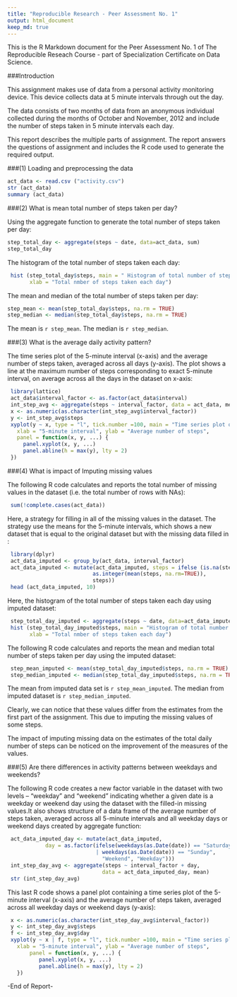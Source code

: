 ```yaml
---
title: "Reproducible Research - Peer Assessment No. 1"
output: html_document
keep_md: true
---
```


This is the R Markdown document for the Peer Assessment No. 1 of The Reproducible Reseach Course - part of Specialization Certificate on Data Science. 


###Introduction

This assignment makes use of data from a personal activity monitoring device. This device collects data at 5 minute intervals through out the day. 

The data consists of two months of data from an anonymous individual collected during the months of October and November, 2012 and include the number of steps taken in 5 minute intervals each day.

This report describes the multiple parts of assignment. The report answers the questions of assignment and includes the R code used to generate the required output.  

###(1) Loading and preprocessing the data

```r
act_data <- read.csv ("activity.csv")
str (act_data)
summary (act_data)
```

###(2) What is mean total number of steps taken per day?

 Using the aggregate function to generate the total number of steps taken per day:
    
```r
step_total_day <- aggregate(steps ~ date, data=act_data, sum)
step_total_day
```

 The histogram of the total number of steps taken each day:
  
```r
 hist (step_total_day$steps, main = " Histogram of total number of steps", 
       xlab = "Total nmber of steps taken each day")
```

 The mean and median of the total number of steps taken per    day:

```r
step_mean <- mean(step_total_day$steps, na.rm = TRUE)
step_median <- median(step_total_day$steps, na.rm = TRUE)
```

 The mean is `r step_mean`. The median is `r step_median`.

###(3) What is the average daily activity pattern?

 The time series plot of the 5-minute interval (x-axis) and the average number of steps taken, averaged across all days (y-axis). The plot shows a line at the maximum number of steps corresponding to exact 5-minute interval, on average across all the days in the dataset on x-axis:
  
```r
 library(lattice)
 act_data$interval_factor <- as.factor(act_data$interval)
 int_step_avg <- aggregate(steps ~ interval_factor, data = act_data, mean)
 x <- as.numeric(as.character(int_step_avg$interval_factor))
 y <- int_step_avg$steps
 xyplot(y ~ x, type = "l", tick.number =100, main = "Time series plot of 5-minute interval and average number of steps", 
   xlab = "5-minute interval", ylab = "Average number of steps",  
   panel = function(x, y, ...) {
     panel.xyplot(x, y, ...)  
     panel.abline(h = max(y), lty = 2)  
 })
```

###(4) What is impact of Imputing missing values

The following R code calculates and reports the total number of missing values in the dataset (i.e. the total number of rows with NAs):

```r
 sum(!complete.cases(act_data))
```

 Here, a strategy for filling in all of the missing values in the dataset. The strategy use the means for the 5-minute intervals, which shows a new dataset that is equal to the original dataset but with the missing data filled in :
 
```r
 library(dplyr)
 act_data_imputed <- group_by(act_data, interval_factor)
 act_data_imputed <- mutate(act_data_imputed, steps = ifelse (is.na(steps), 
                           as.integer(mean(steps, na.rm=TRUE)), 
                           steps))
 head (act_data_imputed, 10)
```

 Here, the histogram of the total number of steps taken each day using imputed dataset:
 
```r
 step_total_day_imputed <- aggregate(steps ~ date, data=act_data_imputed, sum)
 hist (step_total_day_imputed$steps, main = "Histogram of total number of steps (imputed dataset)",
       xlab = "Total nmber of steps taken each day")
```

 The following R code calculates and reports the mean and median total number of steps taken per day using the imputed dataset:

```r
 step_mean_imputed <- mean(step_total_day_imputed$steps, na.rm = TRUE)
 step_median_imputed <- median(step_total_day_imputed$steps, na.rm = TRUE)
```

 The mean from imputed data set is `r step_mean_imputed`. 
 The median from imputed dataset is `r step_median_imputed`.
 
 Clearly, we can notice that these values differ from the estimates from the first part of the assignment. This due to imputing the missing values of some steps.
 
 The impact of imputing missing data on the estimates of the total daily number of steps can be noticed on the improvement of the measures of the values.
 
###(5) Are there differences in activity patterns between weekdays and weekends? 

 The following R code creates a new factor variable in the dataset with two levels – “weekday” and “weekend” indicating whether a given date is a weekday or weekend day using the dataset with the filled-in missing values.It also shows structure of a data frame of the average number of steps taken, averaged across all 5-minute intervals and all weekday days or weekend days created by aggregate function:
  
```r
 act_data_imputed_day <- mutate(act_data_imputed, 
            day = as.factor(ifelse(weekdays(as.Date(date)) == "Saturday" 
                            | weekdays(as.Date(date)) == "Sunday", 
                              "Weekend", "Weekday")))
 int_step_day_avg <- aggregate(steps ~ interval_factor + day, 
                              data = act_data_imputed_day, mean)
 str (int_step_day_avg)
```

 This last R code shows a panel plot containing a time series plot of the 5-minute interval (x-axis) and the average number of steps taken, averaged across all weekday days or weekend days (y-axis):

```r
 x <- as.numeric(as.character(int_step_day_avg$interval_factor))
 y <- int_step_day_avg$steps
 f <- int_step_day_avg$day
 xyplot(y ~ x | f, type = "l", tick.number =100, main = "Time series plot: interval and average of steps on weekday and weekend", 
   xlab = "5-minute interval", ylab = "Average number of steps", 
       panel = function(x, y, ...) {
          panel.xyplot(x, y, ...)  
          panel.abline(h = max(y), lty = 2)  
   })
```

 -End of Report-
 